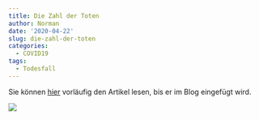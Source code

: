 ```yaml
---
title: Die Zahl der Toten
author: Norman
date: '2020-04-22'
slug: die-zahl-der-toten
categories:
  - COVID19
tags:
  - Todesfall
---
```



Sie können [hier](https://sterblichkeit.puntaminar.ch) vorläufig den Artikel lesen, bis er im Blog eingefügt wird.

![](/images/2020-04-22-die-zahl-der-toten_files/gd-d-14.03.04.03-wr-computed_thumbnail.png)